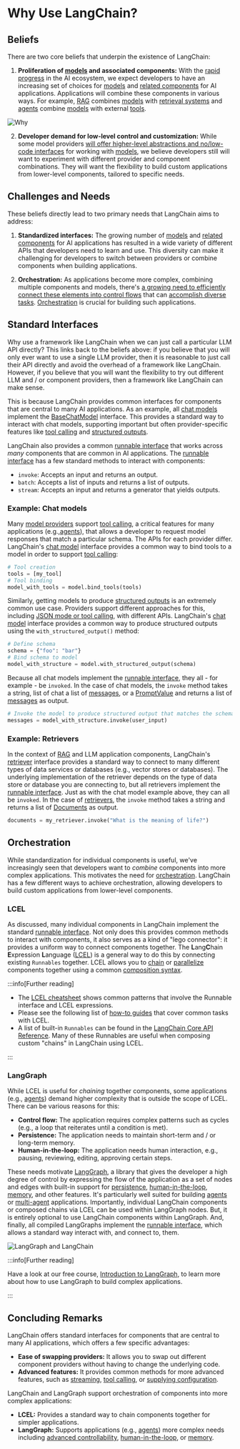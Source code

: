 # Why Use LangChain?

## Beliefs

There are two core beliefs that underpin the existence of LangChain:

1. **Proliferation of [models](/docs/concepts/chat_models/) and associated components:** With the [rapid progress](https://ai.meta.com/blog/llama-3-2-connect-2024-vision-edge-mobile-devices/) in the AI ecosystem, we expect developers to have an increasing set of choices for [models](/docs/concepts/chat_models/) and [related components](https://medium.com/@bijit211987/power-of-vector-databases-for-gen-ai-applications-a63d4cf7e352) for AI applications. 
Applications will combine these components in various ways. For example, [RAG](/docs/concepts/rag/) combines [models](/docs/concepts/chat_models/) with [retrieval systems](/docs/concepts/retrieval/)
and [agents](https://langchain-ai.github.io/langgraph/concepts/agentic_concepts/) combine [models](/docs/concepts/chat_models/) with external [tools](/docs/concepts/tool_calling/).

![Why](/img/why_langchain.png)

2. **Developer demand for low-level control and customization:** While some model providers [will offer higher-level abstractions and no/low-code interfaces](https://openai.com/index/introducing-gpts/) for working with [models](/docs/concepts/chat_models/), we believe developers still will want to experiment with different provider and component combinations. 
They will want the flexibility to build custom applications from lower-level components, tailored to specific needs.

## Challenges and Needs

These beliefs directly lead to two primary needs that LangChain aims to address:

1. **Standardized interfaces:** The growing number of [models](/docs/integrations/chat/) and [related components](/docs/integrations/vectorstores/) for AI applications has resulted in a wide variety of different APIs that developers need to learn and use. 
This diversity can make it challenging for developers to switch between providers or combine components when building applications.

2. **Orchestration:** As applications become more complex, combining multiple components and models, there's [a growing need to efficiently connect these elements into control flows](https://lilianweng.github.io/posts/2023-06-23-agent/) that can [accomplish diverse tasks](https://www.sequoiacap.com/article/generative-ais-act-o1/). 
[Orchestration](https://en.wikipedia.org/wiki/Orchestration_(computing)) is crucial for building such applications.

## Standard Interfaces

Why use a framework like LangChain when we can just call a particular LLM API directly? 
This links back to the beliefs above: if you believe that you will only ever want to use a single LLM provider, then it is reasonable to just call their API directly and avoid the overhead of a framework like LangChain. 
However, if you believe that you will want the flexibility to try out different LLM and / or component providers, then a framework like LangChain can make sense.

This is because LangChain provides common interfaces for components that are central to many AI applications.
As an example, all [chat models](/docs/concepts/chat_models/) implement the [BaseChatModel](https://python.langchain.com/api_reference/core/language_models/langchain_core.language_models.chat_models.BaseChatModel.html) interface.
This provides a standard way to interact with chat models, supporting important but often provider-specific features like [tool calling](/docs/concepts/tool_calling/) and [structured outputs](/docs/concepts/structured_outputs/).

LangChain also provides a common [runnable interface](/docs/concepts/runnables/) that works across *many* components that are common in AI applications.
The [runnable interface](/docs/concepts/runnables/) has a few standard methods to interact with components:

* `invoke`: Accepts an input and returns an output.
* `batch`: Accepts a list of inputs and returns a list of outputs.
* `stream`: Accepts an input and returns a generator that yields outputs.

### Example: Chat models 

Many [model providers](/docs/concepts/chat_models/) support [tool calling](/docs/concepts/tool_calling/), a critical features for many applications (e.g.,[agents](https://langchain-ai.github.io/langgraph/concepts/agentic_concepts/)), that allows a developer to request model responses that match a particular schema.
The APIs for each provider differ. 
LangChain's [chat model](/docs/concepts/chat_models/) interface provides a common way to bind tools to a model in order to support [tool calling](/docs/concepts/tool_calling/): 

```python
# Tool creation
tools = [my_tool]
# Tool binding
model_with_tools = model.bind_tools(tools)
```

Similarly, getting models to produce [structured outputs](/docs/concepts/structured_outputs/) is an extremely common use case. 
Providers support different approaches for this, including [JSON mode or tool calling](https://platform.openai.com/docs/guides/structured-outputs), with different APIs.
LangChain's [chat model](/docs/concepts/chat_models/) interface provides a common way to produce structured outputs using the `with_structured_output()` method:

```python
# Define schema
schema = {"foo": "bar"}
# Bind schema to model
model_with_structure = model.with_structured_output(schema)
```

Because all chat models implement the [runnable interface](/docs/concepts/runnables/), they all - for example - be `invoked`. 
In the case of chat models, the `invoke` method takes a string, list of chat a list of [messages](/docs/concepts/messages), or a [PromptValue](https://api.python.langchain.com/en/latest/prompt_values/langchain_core.prompt_values.PromptValue.html) and returns a list of [messages](/docs/concepts/messages) as output.

```python
# Invoke the model to produce structured output that matches the schema
messages = model_with_structure.invoke(user_input)
```

### Example: Retrievers

In the context of [RAG](/docs/concepts/rag/) and LLM application components, LangChain's [retriever](/docs/concepts/retrievers/) interface provides a standard way to connect to many different types of data services or databases (e.g., vector stores or databases).
The underlying implementation of the retriever depends on the type of data store or database you are connecting to, but all retrievers implement the [runnable interface](/docs/concepts/runnables/). 
Just as with the chat model example above, they can all be `invoked`. 
In the case of [retrievers](/docs/concepts/retrievers/), the `invoke` method takes a string and returns a list of [Documents](https://api.python.langchain.com/en/latest/documents/langchain_core.documents.base.Document.html) as output.

```python
documents = my_retriever.invoke("What is the meaning of life?")
```

## Orchestration 

While standardization for individual components is useful, we've increasingly seen that developers want to *combine* components into more complex applications. 
This motivates the need for [orchestration](https://en.wikipedia.org/wiki/Orchestration_(computing)).
LangChain has a few different ways to achieve orchestration, allowing developers to build custom applications from lower-level components.

### LCEL 

As discussed, many individual components in LangChain implement the standard [runnable interface](/docs/concepts/runnables/). Not only does this provides common methods to interact with components, it also serves as a kind of "lego connector": it provides a uniform way to connect components together.
The **L**ang**C**hain **E**xpression **L**anguage ([LCEL](/docs/concepts/lcel/)) is a general way to do this by connecting existing `Runnables` together.
LCEL allows you to [chain](/docs/concepts/lcel/#runnablesequence) or [parallelize](/docs/concepts/lcel/#runnableparallel) components together using a common [composition syntax](/docs/concepts/lcel/#composition-syntax).

:::info[Further reading]

* The [LCEL cheatsheet](https://python.langchain.com/docs/how_to/lcel_cheatsheet/) shows common patterns that involve the Runnable interface and LCEL expressions.
* Please see the following list of [how-to guides](/docs/how_to/#langchain-expression-language-lcel) that cover common tasks with LCEL.
* A list of built-in `Runnables` can be found in the [LangChain Core API Reference](https://python.langchain.com/api_reference/core/runnables.html). Many of these Runnables are useful when composing custom "chains" in LangChain using LCEL.

:::

### LangGraph 

While LCEL is useful for *chaining* together components, some applications (e.g., [agents](/docs/concepts/agents/)) demand higher complexity that is outside the scope of LCEL.
There can be various reasons for this:

* **Control flow:** The application requires complex patterns such as cycles (e.g., a loop that reiterates until a condition is met).
* **Persistence:** The application needs to maintain short-term and / or long-term memory.
* **Human-in-the-loop:** The application needs human interaction, e.g., pausing, reviewing, editing, approving certain steps.

These needs motivate [LangGraph](https://langchain-ai.github.io/langgraph/concepts/high_level/), a library that gives the developer a high degree of control by expressing the flow of the application as a set of nodes and edges with built-in support for [persistence](https://langchain-ai.github.io/langgraph/concepts/persistence/), [human-in-the-loop](https://langchain-ai.github.io/langgraph/concepts/human_in_the_loop/), [memory](https://langchain-ai.github.io/langgraph/concepts/memory/), and other features.
It's particularly  well suited for building [agents](https://langchain-ai.github.io/langgraph/concepts/agentic_concepts/) or [multi-agent](https://langchain-ai.github.io/langgraph/concepts/multi_agent/) applications. 
Importantly, individual LangChain components or composed chains via LCEL can be used within LangGraph nodes.
But, it is entirely optional to use LangChain components within LangGraph.
And, finally, all compiled LangGraphs implement the [runnable interface](/docs/concepts/runnables/), which allows a standard way interact with, and connect to, them.

![LangGraph and LangChain](/img/why_langchain_langgraph.png)

:::info[Further reading]

Have a look at our free course, [Introduction to LangGraph](https://academy.langchain.com/courses/intro-to-langgraph), to learn more about how to use LangGraph to build complex applications.

:::

## Concluding Remarks

LangChain offers standard interfaces for components that are central to many AI applications, which offers a few specific advantages:
- **Ease of swapping providers:** It allows you to swap out different component providers without having to change the underlying code.
- **Advanced features:** It provides common methods for more advanced features, such as [streaming](/docs/concepts/runnables/#streaming), [tool calling](/docs/concepts/tool_calling/), or [supplying configuration](/docs/concepts/runnables/).

LangChain and LangGraph support orchestration of components into more complex applications:
- **LCEL:** Provides a standard way to chain components together for simpler applications.
- **LangGraph:** Supports applications (e.g., [agents](/docs/concepts/agents/)) more complex needs including [advanced controllability](https://langchain-ai.github.io/langgraph/concepts/persistence/), [human-in-the-loop](https://langchain-ai.github.io/langgraph/concepts/human_in_the_loop/), or [memory](https://langchain-ai.github.io/langgraph/concepts/memory/).

